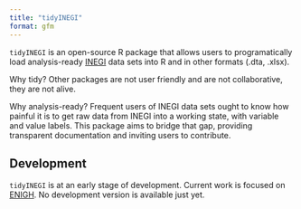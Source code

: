 ```yaml
---
title: "tidyINEGI"
format: gfm
---
```


`tidyINEGI` is an open-source R package that allows users to programatically load analysis-ready [INEGI](https://www.inegi.org.mx/) data sets into R and in other formats (.dta, .xlsx). 

Why tidy? Other packages are not user friendly and are not collaborative, they are not alive.

Why analysis-ready? Frequent users of INEGI data sets ought to know how painful it is to get raw data from INEGI into a working state, with variable and value labels. This package aims to bridge that gap, providing transparent documentation and inviting users to contribute. 


## Development

`tidyINEGI` is at an early stage of development. Current work is focused on [ENIGH](https://www.inegi.org.mx/programas/enigh/nc/2022/). No development version is available just yet.